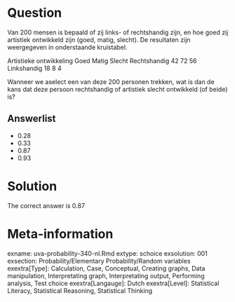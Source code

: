 Question
========

Van 200 mensen is bepaald of zij links- of rechtshandig zijn, en hoe goed zij artistiek ontwikkeld zijn (goed, matig, slecht). De resultaten zijn weergegeven in onderstaande kruistabel.

Artistieke ontwikkeling
Goed Matig Slecht
Rechtshandig 42 72 56
Linkshandig 18 8 4

Wanneer we aselect een van deze 200 personen trekken, wat is dan de kans dat deze persoon rechtshandig of artistiek slecht ontwikkeld (of beide) is?

Answerlist
----------
* 0.28
* 0.33
* 0.87
* 0.93

Solution
========

The correct answer is  0.87

Meta-information
================
exname: uva-probability-340-nl.Rmd
extype: schoice
exsolution: 001
exsection: Probability/Elementary Probability/Random variables
exextra[Type]: Calculation, Case, Conceptual, Creating graphs, Data manipulation, Interpretating graph, Interpretating output, Performing analysis, Test choice
exextra[Langauge]: Dutch
exextra[Level]: Statistical Literacy, Statistical Reasoning, Statistical Thinking
